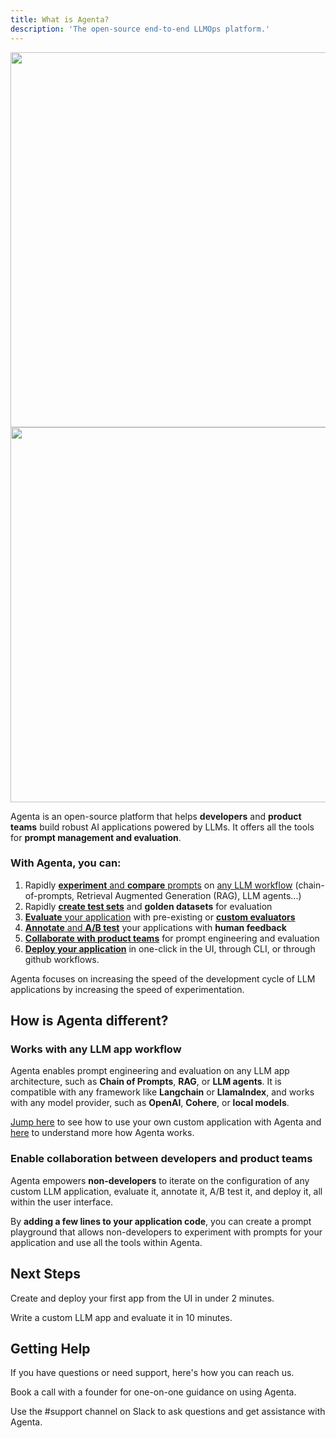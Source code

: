 ```yaml
---
title: What is Agenta?
description: 'The open-source end-to-end LLMOps platform.'
---
```

<img className="dark:hidden" height="600" src="/images/agenta_mockup_whitebg.png" />
<img className="hidden dark:block" height="600" src="/images/agenta_mockup_blackbg.png" />

Agenta is an open-source platform that helps **developers** and **product teams** build robust AI applications powered by LLMs. It offers all the tools for **prompt management and evaluation**. 

### With Agenta, you can:

1. Rapidly [**experiment** and **compare** prompts](/basic_guides/prompt_engineering) on [any LLM workflow](/advanced_guides/custom_applications) (chain-of-prompts, Retrieval Augmented Generation (RAG), LLM agents...) 
2. Rapidly [**create test sets**](/basic_guides/test_sets) and **golden datasets** for evaluation
3. [**Evaluate** your application](/basic_guides/automatic_evaluation) with pre-existing or [**custom evaluators**](/advanced_guides/using_custom_evaluators)
4. [**Annotate** and **A/B test**](/basic_guides/human_evaluation) your applications with **human feedback**
5. [**Collaborate with product teams**](/basic_guides/team_management) for prompt engineering and evaluation
6. [**Deploy your application**](/basic_guides/deployment) in one-click in the UI,  through CLI, or through github workflows. 

Agenta focuses on increasing the speed of the development cycle of LLM applications by increasing the speed of experimentation.

## How is Agenta different? 

### Works with any LLM app workflow
Agenta enables prompt engineering and evaluation on any LLM app architecture, such as **Chain of Prompts**, **RAG**, or **LLM agents**. It is compatible with any framework like **Langchain** or **LlamaIndex**, and works with any model provider, such as **OpenAI**, **Cohere**, or **local models**.

[Jump here](/advanced_guides/custom_applications) to see how to use your own custom application with Agenta and [here](/developer_guides/how_does_agenta_work) to understand more how Agenta works.

### Enable collaboration between developers and product teams

Agenta empowers **non-developers** to iterate on the configuration of any custom LLM application, evaluate it, annotate it, A/B test it, and deploy it, all within the user interface.

By **adding a few lines to your application code**, you can create a prompt playground that allows non-developers to experiment with prompts for your application and use all the tools within Agenta.


## Next Steps

<CardGroup cols={2}>

  <Card
    title="Get Started"
    icon="stars"
    href="/getting-started-ui/getting-started-ui"
    color="#33FF57">
      Create and deploy your first app from the UI in under 2 minutes.
  </Card>

  <Card
    title="Create a Custom App"
    icon="code"
    color="#337BFF"
    href="/advanced_guides/custom_applications">
      Write a custom LLM app and evaluate it in 10 minutes.
  </Card>

</CardGroup>

## Getting Help

If you have questions or need support, here's how you can reach us.

<CardGroup>
  <Card title="Schedule an onboarding call" icon="phone" href="https://cal.com/mahmoud-mabrouk-ogzgey/demo">
    Book a call with a founder for one-on-one guidance on using Agenta.
  </Card>

  <Card
    title="Join our Slack"
    icon="slack"
    href="https://join.slack.com/t/agenta-hq/shared_invite/zt-1zsafop5i-Y7~ZySbhRZvKVPV5DO_7IA"
    color="#5865F2">
    Use the #support channel on Slack to ask questions and get assistance with Agenta.  
    </Card>
</CardGroup>
